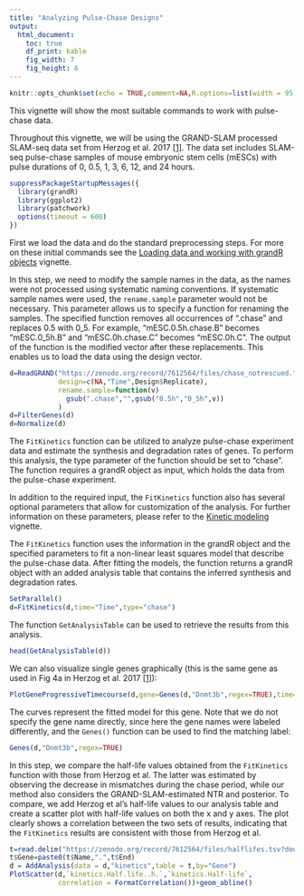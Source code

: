 ```yaml
---
title: "Analyzing Pulse-Chase Designs"
output: 
  html_document:
    toc: true
    df_print: kable
    fig_width: 7
    fig_height: 6
---
```

```r
knitr::opts_chunk$set(echo = TRUE,comment=NA,R.options=list(width = 95))
```

This vignette will show the most suitable commands to work with pulse-chase data.

Throughout this vignette, we will be using the GRAND-SLAM processed SLAM-seq data set from Herzog et al. 2017 [[1]](https://www.nature.com/articles/nmeth.4435). The data set includes SLAM-seq pulse-chase samples of mouse embryonic stem cells (mESCs) with pulse durations of 0, 0.5, 1, 3, 6, 12, and 24 hours.

```r
suppressPackageStartupMessages({
  library(grandR)
  library(ggplot2)
  library(patchwork)
  options(timeout = 600)
})
```

First we load the data and do the standard preprocessing steps. For more on these initial commands see the [Loading data and working with grandR objects](loading-data.html) vignette.

In this step, we need to modify the sample names in the data, as the names were not processed using systematic naming conventions. If systematic sample names were used, the `rename.sample` parameter would not be necessary. This parameter allows us to specify a function for renaming the samples.
The specified function removes all occurrences of ".chase" and replaces 0.5 with 0_5. For example, "mESC.0.5h.chase.B" becomes "mESC.0_5h.B" and "mESC.0h.chase.C" becomes "mESC.0h.C". The output of the function is the modified vector after these replacements. This enables us to load the data using the design vector.

```r
d=ReadGRAND("https://zenodo.org/record/7612564/files/chase_notrescued.tsv.gz?download=1",
            design=c(NA,"Time",Design$Replicate),
            rename.sample=function(v) 
              gsub(".chase","",gsub("0.5h","0_5h",v))
            )
d=FilterGenes(d)
d=Normalize(d)
```

The `FitKinetics` function can be utilized to analyze pulse-chase experiment data and estimate the synthesis and degradation rates of genes. To perform this analysis, the type parameter of the function should be set to "chase". The function requires a grandR object as input, which holds the data from the pulse-chase experiment.

In addition to the required input, the `FitKinetics` function also has several optional parameters that allow for customization of the analysis. For further information on these parameters, please refer to the [Kinetic modeling](kinetic-modeling.html) vignette.

The `FitKinetics` function uses the information in the grandR object and the specified parameters to fit a non-linear least squares model that describe the pulse-chase data. After fitting the models, the function returns a grandR object with an added analysis table that contains the inferred synthesis and degradation rates. 

```r
SetParallel()
d=FitKinetics(d,time="Time",type="chase")
```

The function `GetAnalysisTable` can be used to retrieve the results from this analysis.

```r
head(GetAnalysisTable(d))
```

We can also visualize single genes graphically (this is the same gene as used in Fig 4a in Herzog et al. 2017 [[1]](https://www.nature.com/articles/nmeth.4435)):

```r
PlotGeneProgressiveTimecourse(d,gene=Genes(d,"Dnmt3b",regex=TRUE),time="Time",type="chase")
```

The curves represent the fitted model for this gene. Note that we do not specify the gene name directly, since here the gene names were labeled differently, and the `Genes()` function can be used to find the matching label:

```r
Genes(d,"Dnmt3b",regex=TRUE)
```


In this step, we compare the half-life values obtained from the `FitKinetics` function with those from Herzog et al. The latter was estimated by observing the decrease in mismatches during the chase period, while our method also considers the GRAND-SLAM-estimated NTR and posterior. To compare, we add Herzog et al's half-life values to our analysis table and create a scatter plot with half-life values on both the x and y axes. The plot clearly shows a correlation between the two sets of results, indicating that the `FitKinetics` results are consistent with those from Herzog et al.

```r
t=read.delim("https://zenodo.org/record/7612564/files/halflifes.tsv?download=1")
t$Gene=paste0(t$Name,".",t$End)
d = AddAnalysis(data = d,"kinetics",table = t,by="Gene")
PlotScatter(d,`kinetics.Half.life..h.`,`kinetics.Half-life`,
            correlation = FormatCorrelation())+geom_abline()
```

